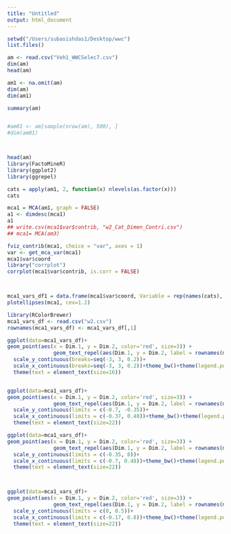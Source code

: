 ```yaml
---
title: "Untitled"
output: html_document
---
```



```r
setwd("/Users/subasishdas1/Desktop/wwc")
list.files()

am <- read.csv("Veh1_WWCSelec7.csv")
dim(am)
head(am)

am1 <- na.omit(am)
dim(am)
dim(am1)

summary(am)


#am01 <- am[sample(nrow(am), 500), ]
#dim(am01)



head(am)
library(FactoMineR)
library(ggplot2)
library(ggrepel)

cats = apply(am1, 2, function(x) nlevels(as.factor(x)))
cats

mca1 = MCA(am1, graph = FALSE)
a1 <- dimdesc(mca1)
a1
## write.csv(mca1$var$contrib, "w2_Cat_Dimen_Contri.csv")
## mca1= MCA(am3)

fviz_contrib(mca1, choice = "var", axes = 1)
var <- get_mca_var(mca1)
mca1$var$coord
library("corrplot")
corrplot(mca1$var$contrib, is.corr = FALSE)



mca1_vars_df1 = data.frame(mca1$var$coord, Variable = rep(names(cats), cats))
plotellipses(mca1, cex=1.2)
```

```r
library(RColorBrewer)
mca1_vars_df <- read.csv("w2.csv")
rownames(mca1_vars_df) <- mca1_vars_df[,1]

ggplot(data=mca1_vars_df)+
geom_point(aes(x = Dim.1, y = Dim.2, color='red', size=3)) +
               geom_text_repel(aes(Dim.1, y = Dim.2, label = rownames(mca1_vars_df)), size=4, force=4)+
  scale_y_continuous(breaks=seq(-3, 3, 0.2))+
  scale_x_continuous(breaks=seq(-3, 3, 0.2))+theme_bw()+theme(legend.position="none")+
  theme(text = element_text(size=16))



```

```r

ggplot(data=mca1_vars_df)+
geom_point(aes(x = Dim.1, y = Dim.2, color='red', size=3)) +
               geom_text_repel(aes(Dim.1, y = Dim.2, label = rownames(mca1_vars_df)), size=5, force=0.9)+
  scale_y_continuous(limits = c(-0.7, -0.35))+
  scale_x_continuous(limits = c(-0.37, 0.40))+theme_bw()+theme(legend.position="none")+
  theme(text = element_text(size=22))

ggplot(data=mca1_vars_df)+
geom_point(aes(x = Dim.1, y = Dim.2, color='red', size=3)) +
               geom_text_repel(aes(Dim.1, y = Dim.2, label = rownames(mca1_vars_df)), size=5, force=0.9)+
  scale_y_continuous(limits = c(-0.35, 0))+
  scale_x_continuous(limits = c(-0.7, 0.48))+theme_bw()+theme(legend.position="none")+
  theme(text = element_text(size=22))



ggplot(data=mca1_vars_df)+
geom_point(aes(x = Dim.1, y = Dim.2, color='red', size=3)) +
               geom_text_repel(aes(Dim.1, y = Dim.2, label = rownames(mca1_vars_df)), size=5, force=0.9)+
  scale_y_continuous(limits = c(0, 0.5))+
  scale_x_continuous(limits = c(-0.17, 0.8))+theme_bw()+theme(legend.position="none")+
  theme(text = element_text(size=22))







```
